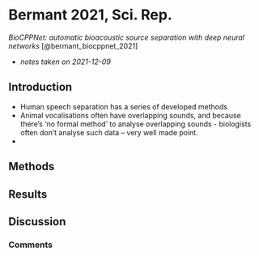 # Bermant 2021, Sci. Rep.

\chaptermark{BioCPP - source separation network}

*BioCPPNet: automatic bioacoustic source separation with deep neural networks* [@bermant_biocppnet_2021]

- *notes taken on 2021-12-09*

## Introduction

* Human speech separation has a series of developed methods
* Animal vocalisations often have overlapping sounds, and because there's 'no formal method' to analyse overlapping sounds - biologists often don't analyse such data -- very well made point. 
* 

## Methods


## Results


## Discussion 


### Comments


